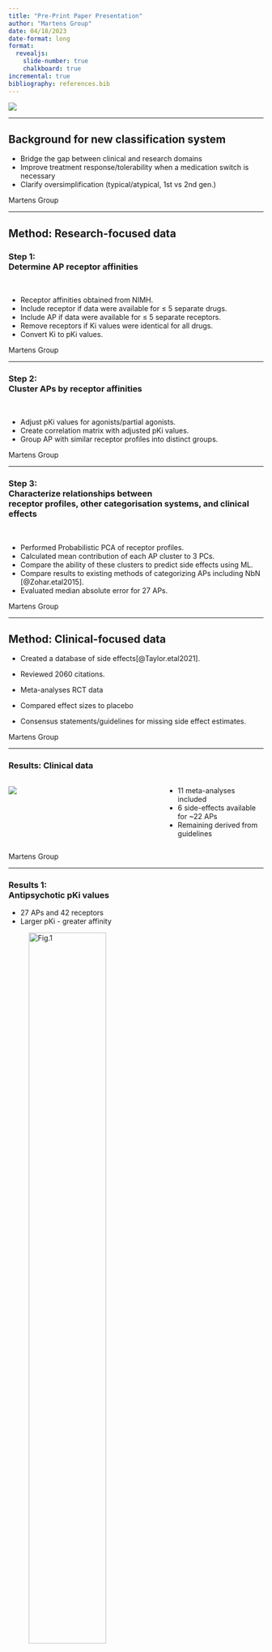 ```yaml
---
title: "Pre-Print Paper Presentation"
author: "Martens Group"
date: 04/18/2023
date-format: long
format:
  revealjs:
    slide-number: true
    chalkboard: true
incremental: true 
bibliography: references.bib    
---
```


![](img/TitleImg.png)

---

## Background for new classification system

::: incremental

-   Bridge the gap between clinical and research domains 
-   Improve treatment response/tolerability when a medication switch is necessary 
-   Clarify oversimplification (typical/atypical, 1st vs 2nd gen.) 

:::

::: footer

Martens Group 

:::

---

## Method: Research-focused data

### Step 1: <br> Determine AP receptor affinities 

<br/>

::: incremental

-   Receptor affinities obtained from NIMH.
-   Include receptor if data were available for ≤ 5 separate drugs.
-   Include AP if data were available for ≤ 5 separate receptors.
-   Remove receptors if Ki values were identical for all drugs.
-   Convert Ki to pKi values.

:::

::: footer
Martens Group 
:::

---

### Step 2: <br> Cluster APs by receptor affinities 

<br>

::: incremental

-   Adjust pKi values for agonists/partial agonists. 
-   Create correlation matrix with adjusted pKi values.
-   Group AP with similar receptor profiles into distinct groups.
:::

::: footer
Martens Group 
:::

---

### Step 3: <br> Characterize relationships between <br> receptor profiles, other categorisation systems, and clinical effects

<br>

::: incremental

-   Performed Probabilistic PCA of receptor profiles. 
-   Calculated mean contribution of each AP cluster to 3 PCs.
-   Compare the ability of these clusters to predict side effects using ML.
-   Compare results to existing methods of categorizing APs including NbN [@Zohar.etal2015].
-   Evaluated median absolute error for 27 APs. 

:::

::: footer
Martens Group 
:::

---

## Method: Clinical-focused data

- Created a database of side effects[@Taylor.etal2021]. 

- Reviewed 2060 citations.

- Meta-analyses RCT data

- Compared effect sizes to placebo

- Consensus statements/guidelines for missing side effect estimates.

::: footer
Martens Group 
:::

---

### Results: Clinical data

:::: {.columns}

::: {.column width="60%"}

![](img/db_sideEffects.png)

:::

::: {.column width="40%"}

- 11 meta-analyses included
- 6 side-effects available for ~22 APs
- Remaining derived from guidelines

:::

::::

::: footer
Martens Group 
:::


---


### Results 1: <br> Antipsychotic pKi values

- 27 APs and 42 receptors 
- Larger pKi - greater affinity

![Fig.1](img/Fig1.png){ width=60%}

::: footer
Martens Group 
:::

---

### Results 2: <br> AP correlation matrix 

Darker color indicates stronger correlation.

![Fig.2](img/Fig2.png){ width=75%}

::: footer
Martens Group 
:::

---

### Results 3: <br> Characterized receptor-defined AP clusters

![Fig.3](img/Fig3.png){ width=75%}

::: footer
Martens Group 
:::

---

### Results 4: <br> Characterized clinical profiles of PCs & <br> receptor-defined clusters

![Fig.4](img/Fig4.png){ width=60%}


::: footer
Martens Group 
:::

---

### Results 5: <br> Comparison of AP category methods & median error

![Fig.5](img/Fig5.png){ width=75%}

::: footer
Martens Group 
:::

---

## Results Clinical profile data

- Of 2060 citations, 11 meta-analyses met criteria. 


---

## Conclusion

<br>

::: incremental

-  Data-driven method provides a system for researchers and clinicians. 

-  ID of 4 groups of 42 receptors and 27 APs <br>
 *map well to pharmacology and clinical profiles* 

-  Method has potential for personalized psychiatry <br>
    *predicting side effects* 
    *groups 1 & 4 more efficacious than 2 & 3*
    
 
::: 

::: footer
Martens Group 
:::

---

## Discussion: 

<br> 

- Does regrouping APs have an impact on our work?

- Can we use the correlation matrix normalized for pKi D2 instead of chloropromazine equivalencies? 

- What caught your interest?


::: footer
Martens Group 
:::

---

## Acknowledgements
Stéphanie and Anne-Kristin and you all!
![](img/Martens_web2022final.png){ width=70%}

---
## References

::: footer
Martens Group 
:::


---